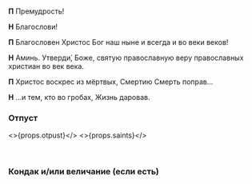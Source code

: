 
<span id="otpust" />
<br />

**П** Премудрость!

**Н** Благослови!

**П** Благословен Христос Бог наш ныне и всегда и во веки веков!

**Н** Аминь. Утверди́, Боже, святую православную веру православных христиан во век века.

**П** Христос воскрес из мёртвых, Смертию Смерть поправ…

**Н** …и тем, кто во гробах, Жизнь даровав.

### Отпуст

<>{props.otpust}</>
<>{props.saints}</>

<br />

<MdxLoader src="Shared/Ending/EasterEndingGreeting" />

### Кондак и/или величание (если есть)
